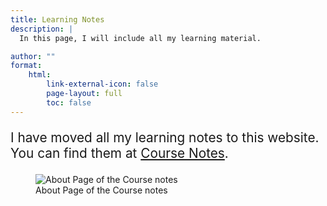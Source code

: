 ```yaml
---
title: Learning Notes
description: |
  In this page, I will include all my learning material. 

author: ""
format:
    html:
        link-external-icon: false
        page-layout: full
        toc: false
---
```


:::: callout-note
::: {style="font-size: 1.3rem;"}
I have moved all my learning notes to this website. You can find them at [Course Notes](https://yyzhang2025.github.io/Course-Notes/).
:::
::::

![About Page of the Course notes](./assets/notes-about.png)


